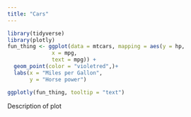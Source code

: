 ```yaml
---
title: "Cars"
---
```


```r
library(tidyverse)
library(plotly)
fun_thing <- ggplot(data = mtcars, mapping = aes(y = hp,
              x = mpg,
              text = mpg)) + 
  geom_point(color = "violetred",)+
  labs(x = "Miles per Gallon",
       y = "Horse power")

ggplotly(fun_thing, tooltip = "text")
```

Description of plot